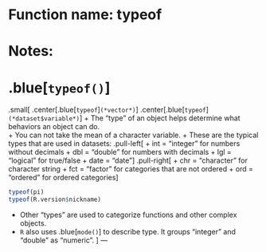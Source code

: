 # Function name: typeof
# Notes:
# .blue[`typeof()`]
.small[
.center[.blue[`typeof`]`(*vector*)`]
.center[.blue[`typeof`]`(*dataset$variable*)`]
+ The "type" of an object helps determine what behaviors an object can do.  
  + You can not take the mean of a character variable.
+ These are the typical types that are used in datasets:
.pull-left[
+ int = "integer" for numbers without decimals
+ dbl = "double" for numbers with decimals 
+ lgl = "logical" for true/false
+ date = "date"]
.pull-right[
+ chr = "character" for character string
+ fct = "factor" for categories that are not ordered
+ ord = "ordered" for ordered categories
]  
```r
typeof(pi)
typeof(R.version$nickname)
```
+ Other "types" are used to categorize functions and other complex objects.
+ `R` also uses .blue[`mode()`] to describe type.  It groups "integer" and "double" as "numeric".
]
---